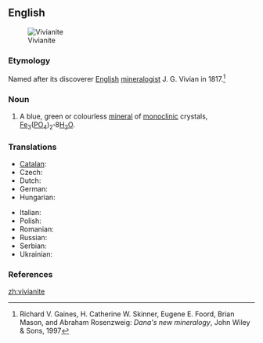 ==English==
[[Image:Vivianite w-triphylite and feldspar (Hydrous iron phosphate Custer County South Dakota 1651.jpg|thumb|Vivianite]]

===Etymology===
Named after its discoverer [[English]] [[mineralogist]] J. G. Vivian in 1817.<ref>Richard V. Gaines, H. Catherine W. Skinner, Eugene E. Foord, Brian Mason, and Abraham Rosenzweig: ''Dana's new mineralogy'', John Wiley & Sons, 1997</ref>

===Noun===
{{en-noun|-}}

#{{mineralogy}} A blue, green or colourless [[mineral]] of [[monoclinic]] crystals,  [[iron|Fe]]<sub>3</sub>([[phosphorus|P]][[oxygen|O]]<sub>4</sub>)<sub>2</sub>'''&middot;'''8[[water|H<sub>2</sub>O]].

===Translations===
{{trans-top|mineral}}
* [[Catalan]]: {{t|ca|vivianita}}
* Czech: {{t|cs|vivianit}}
* Dutch: {{t|nl|vivianiet}}
* German: {{t|de|Vivianit}}
* Hungarian: {{t|hu|vivianit}}
{{trans-mid}}
* Italian: {{t|it|vivianite}}
* Polish: {{t|pl|wiwianit}}
* Romanian: {{t|ro|vivianit|n}}
* Russian: {{t|ru|вивианит|sc=Cyrl}}
* Serbian: {{t|sr|вивианит|sc=Cyrl}}
* Ukrainian: {{t|uk|вівіаніт|sc=Cyrl}}
{{trans-bottom}}

===References===
<references/>

[[zh:vivianite]]